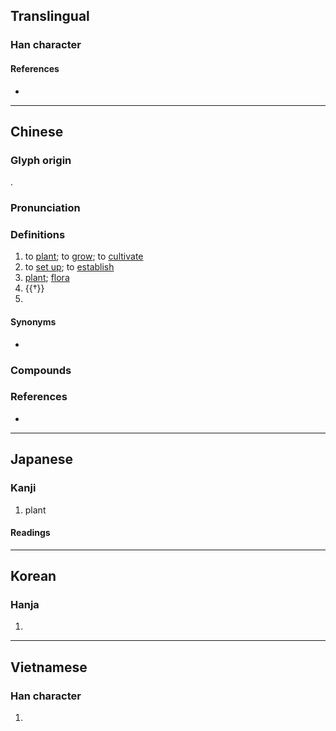{{character info}}
==Translingual==

===Han character===
{{Han char|rn=75|rad=木|as=08|sn=12|four=44916|canj=DJBM|ids=⿰木直}}

====References====
* {{Han ref|kx=0536.100|dkj=15023|dj=0923.230|hdz=21225.080|uh=690D|ud=26893|bh=B4D3|bd=46291}}

----

==Chinese==
{{zh-forms|alt=𰗝-second round simplified}}

===Glyph origin===
{{Han etym}}
{{Han compound|木|直|ls=psc|c1=s|t1=tree|c2=p}}.

===Pronunciation===
{{zh-pron
|m=zhí
|m-s=
|c=zik6
|c-t=
|g=
|h=pfs=
|j=
|mb=
|md=
|mn=qz:sia̍k/xm,zz:se̍k/qz,tw,xm,zz:si̍t/tw:ti̍t
|mn_note=sia̍k/se̍k - literary; si̍t - vernacular
|mn-t=sig8
|w=
|x=
|mc=y
|oc=y
|cat=v,n
}}

===Definitions===
{{zh-hanzi}}

# to [[plant]]; to [[grow]]; to [[cultivate]]
# to [[set up]]; to [[establish]]
# [[plant]]; [[flora]]
# {{†}} {{rfdef|zh}}
# {{surname|zh}}

====Synonyms====
* {{sense|to cultivate}}
{{zh-syn-saurus|種植}}

===Compounds===
{{zh-der|下等植物|人工植牙|動植物|卵子移植|原生植物|單花植物|器官移植|培植|孢子植物|室內植物|寄生植物|密植|常綠植物|庭園植物|弱植|心臟移植|懶人植物|手植|扶植|捕蟲植物|攀緣植物|旱性植物|曹植|有毒植物|木本植物|栽培植物|栽植|植基|植床|植株|植樹|植樹節|植牙|植物|植物人|植物園|植物學|植物油|植物激素|植物纖維|植物群落|植物誌|植物馴化|植皮手術|植群|植耳|植苗|植被|植足|植黨|植黨營私|歸化植物|水生植物|浮生植物|溫帶植物|潘植|球根植物|皮下移植|移植|種植|種植義齒|等高種植|綠色植物|纖維植物|肆奸植黨|胎生植物|腐植土|腐植質|腐生植物|苔蘚植物|草本植物|著生植物|葉狀植物|蔓生植物|蕨類植物|藤本植物|藥用植物|藻菌植物|蘚苔植物|被子植物|裸子植物|觀葉植物|觀賞植物|誤植|附生植物|陰地植物|陰性植物|陽性植物|隱花植物|顯花植物|飛潛動植|食蟲植物|骨髓移植|高山植物|高等植物|鹽生植物|植髮}}

===References===
* {{R:yue:Hanzi}}

----

==Japanese==

===Kanji===
{{ja-kanji|grade=3|rs=木08}}

# plant

====Readings====
{{ja-readings
|goon=じき
|kanon=しょく, ち
|kun=う-える, う-わる, た-てる
}}

----

==Korean==

===Hanja===
{{ko-hanja|hangeul=[[식]], [[치]]|eumhun=|rv=sik, chi|mr=sik, ch'i|y=sik, chi}}

# {{rfdef|ko|sort=木08}}

----

==Vietnamese==

===Han character===
{{vi-hantu|[[thực]]|rs=木08}}

# {{rfdef|vi|sort=木08}}